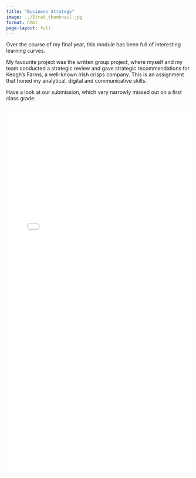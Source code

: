 ```yaml
---
title: "Business Strategy"
image: ../Strat_thumbnail.jpg
format: html
page-layout: full
---
```


Over the course of my final year, this module has been full of interesting learning curves.

My favourite project was the written group project, where myself and my team conducted a strategic review and gave strategic recommendations for Keogh's Farms, a well-known Irish crisps company. This is an assignment that honed my analytical, digital and communicative skills.

Have a look at our submission, which very narrowly missed out on a first class grade:

<iframe src="../Strat_report.pdf" width="100%" height="1000px" style="border: none;"></iframe>
